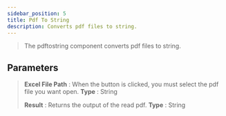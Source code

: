 ---
sidebar_position: 5
title: Pdf To String
description: Converts pdf files to string.
---
> The pdftostring component converts pdf files to string.

## Parameters

> **Excel File Path** : When the button is clicked, you must select the pdf file you want open. **Type** : String
>
> **Result** : Returns the output of the read pdf. **Type** : String
